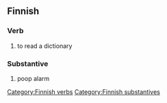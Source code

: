 ==Finnish==
===Verb===
#to read a dictionary
[[Category:Finnish verbs]]
===Substantive===
#poop alarm
[[Category:Finnish substantives]]